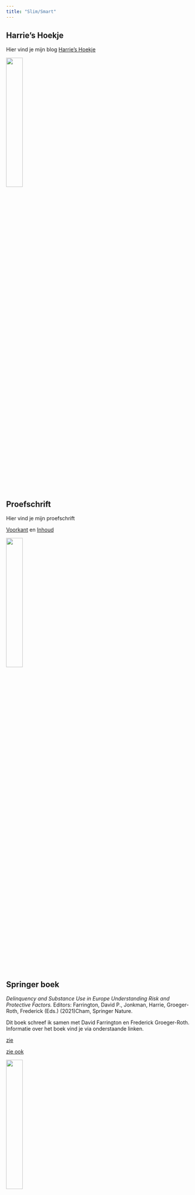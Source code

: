 ```yaml
---
title: "Slim/Smart"
---
```


## Harrie's Hoekje

Hier vind je mijn blog [Harrie's Hoekje](https://harrieshoekjequarto.netlify.app/)

![](Screenshot.png){width="30%"}

## Proefschrift

Hier vind je mijn proefschrift

[Voorkant](harrie_omslag.pdf) en [Inhoud](harrie_inhoud.pdf)

![](Screenshot2.png){width="30%"}

## Springer boek

*Delinquency and Substance Use in Europe Understanding Risk and Protective Factors.* Editors: Farrington, David P., Jonkman, Harrie, Groeger-Roth, Frederick (Eds.) (2021)Cham, Springer Nature.

Dit boek schreef ik samen met David Farrington en Frederick Groeger-Roth. Informatie over het boek vind je via onderstaande linken.

[zie](https://www.springer.com/gp/book/9783030584412)

[zie ook](https://link.springer.com/book/10.1007%2F978-3-030-58442-9)

![](Screenshot3.png){width="30%"}

## Andere producten

Hier komen enkele projecten waar ik dit jaar aan werk. 

![](Screenshot4.png){width="30%"}

Hier is er vast een. Dit open-source boek maakte ik onlangs (februari 2023) van workshops die door het NSC-R zijn gemaakt [ttbook](https:ttbook.netlify.app).
